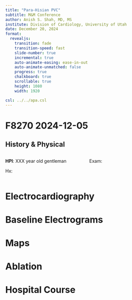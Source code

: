```yaml
---
title: "Para-Hisian PVC"
subtitle: M&M Conference
author: Anish S. Shah, MD, MS
institute: Division of Cardiology, University of Utah
date: December 20, 2024
format:
  revealjs:
    transition: fade
    transition-speed: fast
    slide-number: true
    incremental: true
    auto-animate-easing: ease-in-out
    auto-animate-unmatched: false
    progress: true
    chalkboard: true
    scrollable: true
    height: 1080
    width: 1920

csl: ../../apa.csl
---
```


# F8270 2024-12-05

## History & Physical

::::: {.columns}
::: {.column width="50%"}
**HPI**: XXX year old gentleman 

Hx:
:::

::: {.column width="50%"}
Exam: 
:::
::::

# Electrocardiography {background-color='{{< brand color primary >}}'}

## {background-image="ecg-pvc-morphology.png" background-size="contain"}
## {background-image="ecg-12-lead-bigeminy.png" background-size="contain"}

# Baseline Electrograms {background-color='{{< brand color primary >}}'}

## {background-image="baseline-cs-far-field-pvc-earliest-proximally.png" background-size="contain"}
## {background-image="baseline-grid-catheter-early-to-pvc.png" background-size="contain"}
## {background-image="baseline-pacing-with-ablator.png" background-size="contain"}

# Maps {background-color='{{< brand color primary >}}'}

## {background-image="map-starting-with-grid.jpg" background-size="contain"}
## {background-image="map-grid-earliest-point.jpg" background-size="contain"}
## {background-image="map-bracketed.jpg" background-size="contain"}
## {background-image="map-ablation-location.jpg" background-size="contain"}
## {background-image="map-ablation-lesion-cloud.jpg" background-size="contain"}
## {background-image="map-heart-block.jpg" background-size="contain"}
## {background-image="map-final-lesions-60-ms-pre.jpg" background-size="contain"}
## {background-image="map-review-lesion-locations.jpg" background-size="contain"}

# Ablation {background-color='{{< brand color primary >}}'}

## {background-image="abl-50-sweep-a-no-v.png" background-size="contain"}
## {background-image="abl-back-on-after-av-recovery.png" background-size="contain"}
## {background-image="abl-final-5-sec.png" background-size="contain"}
## {background-image="abl-last-maybe-his-arrow.png" background-size="contain"}
## {background-image="abl-off-after-a-no-v-again.png" background-size="contain"}
## {background-image="abl-slow-junctionals.png" background-size="contain"}
## {background-image="abl-transition-to-vpacing-in-between-ablations.png" background-size="contain"}

# Hospital Course
